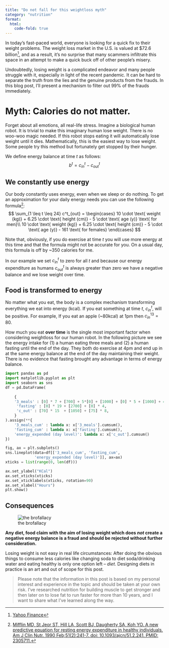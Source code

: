 ```yaml
---
title: "Do not fall for this weightloss myth"
category: "nutrition"
format:
  html:
    code-fold: true
---
```




In today's fast-paced world, everyone is looking for a quick fix to their weight problems. The weight loss market in the U.S. is valued at $72.6 billion[^1], and as a result, it's no surprise that many scammers infiltrate this space in an attempt to make a quick buck off of other people's misery.

Undoubtedly, losing weight is a complicated endeavor and many people struggle with it, especially in light of the recent pandemic. It can be hard to separate the truth from the lies and the genuine products from the frauds. In this blog post, I'll present a mechanism to filter out 99% of the frauds immediately.



[^1]: [Yahoo Finance](https://finance.yahoo.com/news/u-weight-loss-market-2022-115900788.html)

# Myth: Calories do not matter. 

Forget about all emotions, all real-life stress. Imagine a biological human robot. It is trivial to make this imaginary human lose weight. There is no woo-woo magic needed. If this robot stops eating it will automatically lose weight until it dies. Mathematically, this is the easiest way to lose weight. Some people try this method but fortunately get stopped by their hunger.

We define energy balance at time $t$ as follows:
$$b^t = c^t_{in} - c^t_{out}$$

## We constantly use energy 
Our body constantly uses energy, even when we sleep or do nothing.
To get an approximation for your daily energy needs you can use the following formula[^2]: 
$$ \sum_{1 \leq t \leq 24} c^t_{out} = \begin{cases}
 10 \cdot \text{ weight (kg)} + 6.25 \cdot \text{ height (cm)} - 5 \cdot \text{ age (y)}  \text{ for men}\\ 
10 \cdot \text{ weight (kg)} + 6.25 \cdot \text{ height (cm)} - 5 \cdot \text{ age (y)} - 161 \text{ for females}
\end{cases}
$$

[^2]: [Mifflin MD, St Jeor ST, Hill LA, Scott BJ, Daugherty SA, Koh YO. A new predictive equation for resting energy expenditure in healthy individuals. Am J Clin Nutr. 1990 Feb;51(2):241-7. doi: 10.1093/ajcn/51.2.241. PMID: 2305711.](https://doi.org/10.1093/ajcn/51.2.241)

Note that, obviously, if you do exercise at time $t$ you will use more energy at this time and that the formula might not be accurate for you. On a usual day, this formula is off by ~350 calories for me.

In our example we set $c^t_{in}$ to zero for all $t$ and because our energy expenditure as humans $c^t_{out}$ is always greater than zero we have a negative balance and we lose weight over time.

## Food is transformed to energy 
No matter what you eat, the body is a complex mechanism transforming everything we eat into energy (kcal).
If you eat something at time $t$, $c^t_{in}$, will be positive. 
For example, If you eat an apple (~80kcal) at 1pm then $c^{13}_{in} = 80$.

How much you eat **over time** is the single most important factor when considering weightloss for our human robot. In the following picture we see the energy intake for 
(1) a human eating three meals and (2) a human fasting until the end of the day. They both do exercise at 4pm and end up in at the same energy balance at the end of the day maintaining their weight. There is no evidence that fasting brought any advantage in terms of energy balance.

```python
import pandas as pd
import matplotlib.pyplot as plt
import seaborn as sns
df = pd.DataFrame(
    
    {
    '3_meals' : [0] * 7 + [700] + 5*[0] + [1000] + [0] * 5 + [1000] + 4*[0],
     'fasting' : [0] * 19 + [2700] + [0] * 4,
     'c_out' : [70] * 15  + [1050] + [75] * 8,
    }
).assign(**{
    '3_meals_cum' : lambda x: x['3_meals'].cumsum(),
    'fasting_cum' : lambda x: x['fasting'].cumsum(),
    'energy_expended (day level)': lambda x: x['c_out'].cumsum()
})

fig, ax = plt.subplots()
sns.lineplot(data=df[['3_meals_cum', 'fasting_cum',
             'energy_expended (day level)']], ax=ax)
xticks = list(range(0, len(df)))

ax.set_ylabel("KCal")
ax.set_xticks(xticks)
ax.set_xticklabels(xticks, rotation=90)
ax.set_xlabel("Hours")
plt.show()
```

## Consequences
![the brofallacy](iq.jpg)

**Any diet, food claim with the aim of losing weight which does *not* create a negative energy balance is a fraud and should be rejected without further consideration.**

Losing weight is not easy in real life circumstances: After doing the obvious things to consume less calories like changing soda to diet soda/drinking water and eating healthy  is only one
option left  -- *diet*. Designing diets in practice is an art and out of scope for this post.


> Please note that the information in this post is based on my personal interest and experience in the topic and should be taken at your own risk. I've researched nutrition for building muscle to get stronger and then later on to lose fat to run faster for more than 10 years, and I want to share what I've learned along the way.
